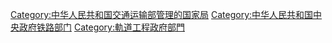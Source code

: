 {{Catmore}}

[[Category:中华人民共和国交通运输部管理的国家局|Category:中华人民共和国交通运输部管理的国家局]]
[[Category:中华人民共和国中央政府铁路部门|Category:中华人民共和国中央政府铁路部门]]
[[Category:軌道工程政府部門|Category:軌道工程政府部門]]